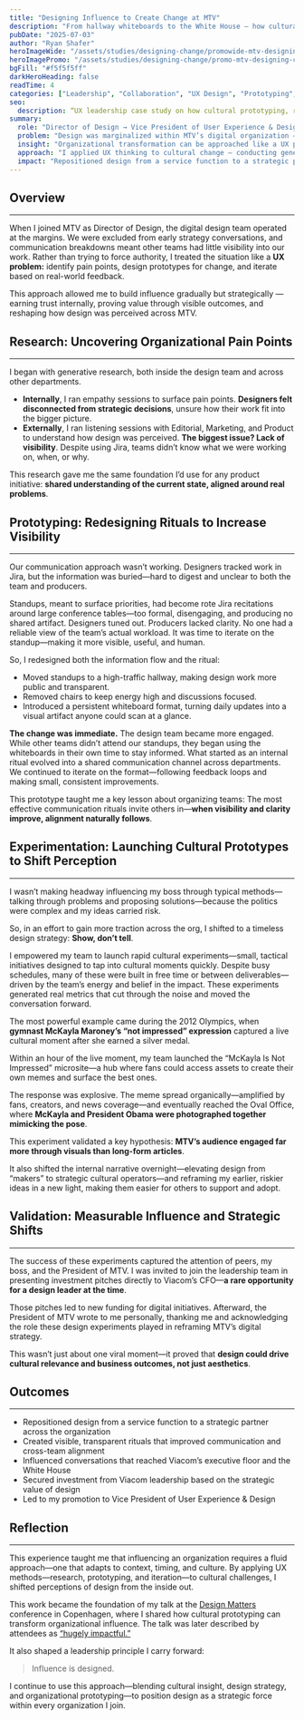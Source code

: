 ```yaml
---
title: "Designing Influence to Create Change at MTV"
description: "From hallway whiteboards to the White House — how cultural prototypes turned design influence into clear impact."
pubDate: "2025-07-03"
author: "Ryan Shafer"
heroImageWide: "/assets/studies/designing-change/promowide-mtv-designing-change.webp"
heroImagePromo: "/assets/studies/designing-change/promo-mtv-designing-change.webp"
bgFill: "#f5f5f5ff"
darkHeroHeading: false
readTime: 4
categories: ["Leadership", "Collaboration", "UX Design", "Prototyping", "DesignOps"]
seo:
  description: “UX leadership case study on how cultural prototyping, research, and experimentation transformed MTV’s design team into a strategic force—securing executive investment and reshaping organizational influence.”
summary:
  role: "Director of Design → Vice President of User Experience & Design"
  problem: "Design was marginalized within MTV’s digital organization — communication was fragmented, strategy was siloed, and design lacked influence in key conversations."
  insight: "Organizational transformation can be approached like a UX problem: identify pain points, prototype solutions, measure outcomes, and iterate based on your hypothesis."
  approach: "I applied UX thinking to cultural change — conducting generative research across teams, prototyping new rituals, and launching rapid cultural experiments to shift perceptions through outcomes rather than arguments."
  impact: "Repositioned design from a service function to a strategic partner. Influenced culture that reached Viacom’s executive floor and the White House. Secured investment from Viacom leadership."
---
```


## Overview
---

When I joined MTV as Director of Design, the digital design team operated at the margins. We were excluded from early strategy conversations, and communication breakdowns meant other teams had little visibility into our work. Rather than trying to force authority, I treated the situation like a **UX problem:** identify pain points, design prototypes for change, and iterate based on real-world feedback.

This approach allowed me to build influence gradually but strategically — earning trust internally, proving value through visible outcomes, and reshaping how design was perceived across MTV.

## Research: Uncovering Organizational Pain Points
---

<ImageWithStyle src="/assets/studies/designing-change/content/designing-change-research.webp" alt="A common output from the cross-team research workshops I led to better understand shared pain points." />

I began with generative research, both inside the design team and across other departments.
* **Internally**, I ran empathy sessions to surface pain points. **Designers felt disconnected from strategic decisions**, unsure how their work fit into the bigger picture.
* **Externally**, I ran listening sessions with Editorial, Marketing, and Product to understand how design was perceived. **The biggest issue? Lack of visibility**. Despite using Jira, teams didn’t know what we were working on, when, or why.

This research gave me the same foundation I’d use for any product initiative: **shared understanding of the current state, aligned around real problems**.

## Prototyping: Redesigning Rituals to Increase Visibility
---
<ImageWithStyle src="/assets/studies/designing-change/content/designing-change-whiteboard.webp" alt="A standup meeting prototype designed with designers in mind." />

Our communication approach wasn’t working. Designers tracked work in Jira, but the information was buried—hard to digest and unclear to both the team and producers.

Standups, meant to surface priorities, had become rote Jira recitations around large conference tables—too formal, disengaging, and producing no shared artifact. Designers tuned out. Producers lacked clarity. No one had a reliable view of the team’s actual workload.
It was time to iterate on the standup—making it more visible, useful, and human.

So, I redesigned both the information flow and the ritual:
* Moved standups to a high-traffic hallway, making design work more public and transparent.
* Removed chairs to keep energy high and discussions focused.
* Introduced a persistent whiteboard format, turning daily updates into a visual artifact anyone could scan at a glance.

**The change was immediate.** The design team became more engaged. While other teams didn’t attend our standups, they began using the whiteboards in their own time to stay informed. What started as an internal ritual evolved into a shared communication channel across departments. We continued to iterate on the format—following feedback loops and making small, consistent improvements.

This prototype taught me a key lesson about organizing teams: The most effective communication rituals invite others in—**when visibility and clarity improve, alignment naturally follows**.

## Experimentation: Launching Cultural Prototypes to Shift Perception
---

I wasn’t making headway influencing my boss through typical methods—talking through problems and proposing solutions—because the politics were complex and my ideas carried risk.

So, in an effort to gain more traction across the org, I shifted to a timeless design strategy: **Show, don’t tell**.

I empowered my team to launch rapid cultural experiments—small, tactical initiatives designed to tap into cultural moments quickly.
Despite busy schedules, many of these were built in free time or between deliverables—driven by the team’s energy and belief in the impact.
These experiments generated real metrics that cut through the noise and moved the conversation forward.

<ImageWithStyle src="/assets/studies/designing-change/content/designing-change-not-impressed-meme.webp" alt="“McKayla’s Not Impressed”—a meme started by Gavin Alaoen and Gus Marulanda—blew up across the internet and reshaped our internal strategy." />

The most powerful example came during the 2012 Olympics, when **gymnast McKayla Maroney’s “not impressed” expression** captured a live cultural moment after she earned a silver medal.

Within an hour of the live moment, my team launched the “McKayla Is Not Impressed” microsite—a hub where fans could access assets to create their own memes and surface the best ones.

The response was explosive. The meme spread organically—amplified by fans, creators, and news coverage—and eventually reached the Oval Office, where **McKayla and President Obama were photographed together mimicking the pose**.

<ImageWithStyle src="/assets/studies/designing-change/content/designing-change-obama.webp" alt="Proving just how massive the meme became, it helped launch McKayla’s career to new heights—including that now-famous photo with President Obama." />

This experiment validated a key hypothesis: **MTV’s audience engaged far more through visuals than long-form articles**.

It also shifted the internal narrative overnight—elevating design from “makers” to strategic cultural operators—and reframing my earlier, riskier ideas in a new light, making them easier for others to support and adopt.

<ImageWithStyle src="/assets/studies/designing-change/content/designing-change-gavin-alaoen.webp" alt="MTV Visual Designer, Gavin Alaoen, meeting McKayla Maroney as she personally thanked him for the life-changing meme he helped create." />

## Validation: Measurable Influence and Strategic Shifts
---

The success of these experiments captured the attention of peers, my boss, and the President of MTV. I was invited to join the leadership team in presenting investment pitches directly to Viacom’s CFO—**a rare opportunity for a design leader at the time**.

Those pitches led to new funding for digital initiatives. Afterward, the President of MTV wrote to me personally, thanking me and acknowledging the role these design experiments played in reframing MTV’s digital strategy.

This wasn’t just about one viral moment—it proved that **design could drive cultural relevance and business outcomes, not just aesthetics**.

## Outcomes
---

* Repositioned design from a service function to a strategic partner across the organization
* Created visible, transparent rituals that improved communication and cross-team alignment
* Influenced conversations that reached Viacom’s executive floor and the White House
* Secured investment from Viacom leadership based on the strategic value of design
* Led to my promotion to Vice President of User Experience & Design

## Reflection
---

This experience taught me that influencing an organization requires a fluid approach—one that adapts to context, timing, and culture. By applying UX methods—research, prototyping, and iteration—to cultural challenges, I shifted perceptions of design from the inside out.

This work became the foundation of my talk at the [Design Matters](https://video.twentythree.com/ryan-shafer-how-i-learned-to-stop-worrying-and) conference in Copenhagen, where I shared how cultural prototyping can transform organizational influence. The talk was later described by attendees as [“hugely impactful.”](https://www-produktbezogen-de.translate.goog/konferenz-rueckblick-design-matters-2016/?_x_tr_sl=de&_x_tr_tl=en&_x_tr_hl=en&_x_tr_pto=sc)

It also shaped a leadership principle I carry forward:

> Influence is designed.

I continue to use this approach—blending cultural insight, design strategy, and organizational prototyping—to position design as a strategic force within every organization I join.
